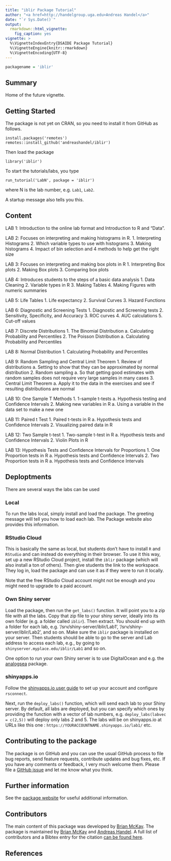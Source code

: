 ```yaml
---
title: "iblir Package Tutorial"
author: "<a href=http://handelgroup.uga.edu>Andreas Handel</a>"
date: "`r Sys.Date()`"
output:
  rmarkdown::html_vignette:
    fig_caption: yes
vignette: >
  %\VignetteIndexEntry{DSAIDE Package Tutorial}
  %\VignetteEngine{knitr::rmarkdown}
  %\VignetteEncoding{UTF-8}
---
```


``` r
packagename = 'iblir'
```


## Summary

Home of the future vignette.

## Getting Started

The package is not yet on CRAN, so you need to install it from GitHub as follows.

``` 
install.packages('remotes')
remotes::install_github('andreashandel/iblir')
```

Then load the package 

```
library('iblir')
```

To start the tutorials/labs, you type
```
run_tutorial('LabN', package = 'iblir')
```
where N is the lab number, e.g. `Lab1`, `Lab2`.

A startup message also tells you this.


## Content


LAB 1: Introduction to the online lab format and Introduction to R and “Data”.  

LAB 2: Focuses on interpreting and making histograms in R. 
1.	Interpreting Histograms 
2.	Which variable types to use with histograms
3.	Making histograms 
4.	Impact of bin selection and 4 methods to help get the right size

LAB 3: Focuses on interpreting and making box plots in R
1.	Interpreting Box plots
2.	Making Box plots
3.	Comparing box plots

LAB 4: Introduces students to the steps of a basic data analysis
1.	Data Cleaning 
2.	Variable types in R
3.	Making Tables 
4.	Making Figures with numeric summaries

LAB 5: Life Tables
1.	Life expectancy 
2.	Survival Curves
3.	Hazard Functions

LAB 6: Diagnostic and Screening Tests
1.	Diagnostic and Screening tests
2.	Sensitivity, Specificity, and Accuracy
3.	ROC curves 
4.	AUC calculations
5.	Cut-off values

LAB 7: Discrete Distributions
1.	The Binomial Distribution
a.	Calculating Probability and Percentiles
2.	The Poisson Distribution
a.	Calculating Probability and Percentiles

LAB 8: Normal Distribution
1.	Calculating Probability and Percentiles

LAB 9: Random Sampling and Central Limit Theorem
1.	Review of distributions
a.	Setting to show that they can be approximated by normal distribution
2.	Random sampling
a.	So that getting good estimates with random samples does not require very large samples in many cases 
3.	Central Limit Theorem 
a.	Apply it to the data in the exercises and see if resulting distributions are normal

LAB 10: One Sample T Methods
1.	1-sample t-tests
a.	Hypothesis testing and Confidence Intervals
2.	Making new variables in R
a.	Using a variable in the data set to make a new one

LAB 11: Paired t Test
1.	Paired t-tests in R
a.	Hypothesis tests and Confidence Intervals
2.	Visualizing paired data in R

LAB 12: Two Sample t-test
1.	Two-sample t-test in R 
a.	Hypothesis tests and Confidence Intervals
2.	Violin Plots in R

LAB 13: Hypothesis Tests and Confidence Intervals for Proportions
1.	One Proportion tests in R
a.	Hypothesis tests and Confidence Intervals
2.	Two Proportion tests in R
a.	Hypothesis tests and Confidence Intervals



## Deploptments

There are several ways the labs can be used


### Local

To run the labs local, simply install and load the package. The greeting message will tell you how to load each lab. The Package website also provides this information.

### RStudio Cloud

This is basically the same as local, but students don't have to install `R` and `RStudio` and can instead do everything in their browser. 
To use it this way, set up a new RStudio Cloud project, install the `iblir` package (which will also install a ton of others). Then give students the link to the workspace. They log in, load the package and can use it as if they were to run it locally.

Note that the free RStudio Cloud account might not be enough and you might need to upgrade to a paid account.

### Own Shiny server

Load the package, then run the `get_labs()` function. It will point you to a zip file with all the labs. Copy that zip file to your shiny server, ideally into its own folder (e.g. a folder called `iblir`). Then extract. You should end up with a folder for each lab, e.g. '/srv/shiny-server/iblir/Lab1', '/srv/shiny-server/iblir/Lab2', and so on. Make sure the `iblir` package is installed on your server. Then students should be able to go to the server and Lab address to access each lab, e.g., by going to `shinyserver.myplace.edu/iblir/Lab1` and so on.

One option to run your own Shiny server is to use DigitalOcean and e.g. the [analogsea](https://pacha.dev/analogsea/) package.


### shinyapps.io

Follow the [shinyapps.io user guide](https://docs.rstudio.com/shinyapps.io/index.html) to set up your account and configure `rsconnect`.

Next, run the `deploy_labs()` function, which will send each lab to your Shiny server. By default, all labs are deployed, but you can specify which ones by providing the function with a vector of lab numbers, e.g. `deploy_labs(labvec = c(2,5))` will deploy only labs 2 and 5. 
The labs will be on shinyapps.io at URLs like this one : `https://YOURACCOUNTNAME.shinyapps.io/lab1/` etc.


## Contributing to the package
The package is on GitHub and you can use the usual GitHub process to file bug reports, send feature requests, contribute updates and bug fixes, etc. If you have any comments or feedback, I very much welcome them. Please file a [GitHub issue](https://github.com/andreashandel/iblir/issues) and let me know what you think.


## Further information
See the [package website](https://andreashandel.github.io/iblir/) for useful additional information.


## Contributors

The main content of this package was developed by [Brian McKay](https://brianmckay.netlify.app/). The package is maintained by [Brian McKay](https://brianmckay.netlify.app/) and [Andreas Handel](https://www.andreashandel.com/). A full list of contributors and a Bibtex entry for the citation [can be found here](https://andreashandel.github.io/iblir/authors.html).



## References
